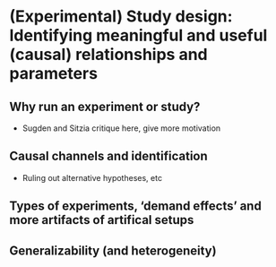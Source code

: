 # (Experimental) Study design: Identifying meaningful and useful (causal) relationships and parameters  {#why_experiment_design}

## Why run an experiment or study?

- Sugden and Sitzia critique here, give more motivation

## Causal channels and identification

- Ruling out alternative hypotheses, etc

## Types of experiments, 'demand effects' and more artifacts of artifical setups

## Generalizability (and heterogeneity)

